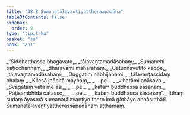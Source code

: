 ```yaml
---
title: "38.8 Sumanatālavaṇṭiyattheraapadāna"
tableOfContents: false
sidebar:
  order: 9
type: "tipitaka"
basket: "su"
book: "ap1"
---
```



<DynamicBreadcrumb />

<Division number="43" book="ap1">

<Paragraph number="4152" type="verses" book="ap1">
_“Siddhatthassa bhagavato,_  
_tālavaṇṭamadāsahaṃ;_  
_Sumanehi paṭicchannaṃ,_  
_dhārayāmi mahārahaṃ._  

</Paragraph>

</Division>
<Division number="44" book="ap1">

<Paragraph number="4153" type="verses" book="ap1">
_Catunnavutito kappe,_  
_tālavaṇṭamadāsahaṃ;_  
_Duggatiṃ nābhijānāmi,_  
_tālavaṇṭassidaṃ phalaṃ._  

</Paragraph>

</Division>
<Division number="45" book="ap1">

<Paragraph number="4154" type="verses" book="ap1">
_Kilesā jhāpitā mayhaṃ,_  
_ …pe… _  
_viharāmi anāsavo._  

</Paragraph>

</Division>
<Division number="46" book="ap1">

<Paragraph number="4155" type="verses" book="ap1">
_Svāgataṃ vata me āsi,_  
_ …pe… _  
_kataṃ buddhassa sāsanaṃ._  

</Paragraph>

</Division>
<Division number="47" book="ap1">

<Paragraph number="4156" type="verses" book="ap1">
_Paṭisambhidā catasso,_  
_ …pe… _  
_kataṃ buddhassa sāsanaṃ”._  

</Paragraph>

<Paragraph number="4157" book="ap1">
Itthaṃ sudaṃ āyasmā sumanatālavaṇṭiyo thero imā gāthāyo abhāsitthāti.

</Paragraph>
</Division>

<Paragraph number="4158" type="center" book="ap1">
Sumanatālavaṇṭiyattherassāpadānaṃ aṭṭhamaṃ.
</Paragraph>